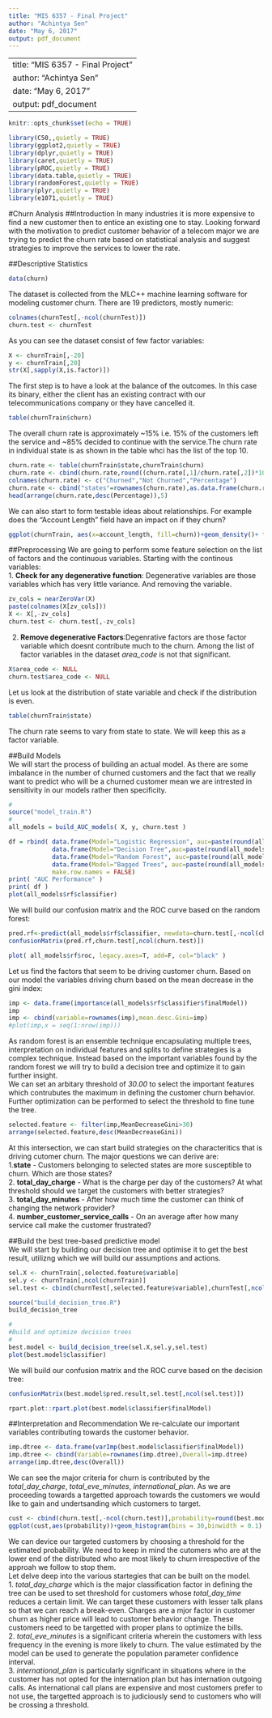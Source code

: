 ```yaml
---
title: "MIS 6357 - Final Project"
author: "Achintya Sen"
date: "May 6, 2017"
output: pdf_document
---
```


---
title: "MIS 6357 - Final Project"
author: "Achintya Sen"
date: "May 6, 2017"
output: pdf_document
---
```r
knitr::opts_chunk$set(echo = TRUE)
```
```r
library(C50,,quietly = TRUE)
library(ggplot2,quietly = TRUE)
library(dplyr,quietly = TRUE)
library(caret,quietly = TRUE)
library(pROC,quietly = TRUE)
library(data.table,quietly = TRUE)
library(randomForest,quietly = TRUE)
library(plyr,quietly = TRUE)
library(e1071,quietly = TRUE)
```

#Churn Analysis
##Introduction
In many industries it is more expensive to find a new customer then to entice an existing one to stay. Looking forward with the motivation to predict customer behavior of a telecom major we are trying to predict the churn rate based on statistical analysis and suggest strategies to improve the services to lower the rate.  
  
##Descriptive Statistics
```r
data(churn)
```
The dataset is collected from the  MLC++ machine learning software for modeling customer churn. There are 19 predictors, mostly numeric:
```r
colnames(churnTest[,-ncol(churnTest)])
churn.test <- churnTest
```
As you can see the dataset consist of few factor variables:
```r
X <- churnTrain[,-20]
y <- churnTrain[,20]
str(X[,sapply(X,is.factor)])
```
The first step is to have a look at the balance of the outcomes. In this case its binary, either the client has an existing contract with our telecommunications company or they have cancelled it.
```r
table(churnTrain$churn)
```
The overall churn rate is approximately ~15% i.e. 15% of the customers left the service and ~85% decided to continue with the service.The churn rate in individual state is as shown in the table whci has the list of the top 10.
```r
churn.rate <- table(churnTrain$state,churnTrain$churn)
churn.rate <- cbind(churn.rate,round((churn.rate[,1]/churn.rate[,2])*100,digits=2))
colnames(churn.rate) <- c("Churned","Not Churned","Percentage")
churn.rate <- cbind("states"=rownames(churn.rate),as.data.frame(churn.rate))
head(arrange(churn.rate,desc(Percentage)),5)
```
\pagebreak
We can also start to form testable ideas about relationships. For example does the “Account Length” field have an impact on if they churn?
```r
ggplot(churnTrain, aes(x=account_length, fill=churn))+geom_density()+ facet_grid(churn~.) + labs(title="Account Length") + xlab("Account Length")
```  

##Preprocessing
We are going to perform some feature selection on the list of factors and the continuous variables. Starting with the continous variables:\
1. **Check for any degenerative function**: Degenerative variables are those variables which has very little variance. And removing the variable.
```r
zv_cols = nearZeroVar(X)
paste(colnames(X[zv_cols]))
X <- X[,-zv_cols]
churn.test <- churn.test[,-zv_cols]
```  
2. **Remove degenerative Factors**:Degenrative factors are those factor variable which doesnt contribute much to the churn. Among the list of factor variables in the dataset *area_code* is not that significant.
```r
X$area_code <- NULL
churn.test$area_code <- NULL
```
Let us look at the distribution of state variable and check if the distribution is even.
```r
table(churnTrain$state)
```
The churn rate seems to vary from state to state. We will keep this as a factor variable.  
  
##Build Models  
We will start the process of building an actual model. As there are some imbalance in the number of churned customers and the fact that we really want to predict who will be a churned customer mean we are intrested in sensitivity in our models rather then specificity.
  
```r
#
source("model_train.R")
#
all_models = build_AUC_models( X, y, churn.test )
```
```r
df = rbind( data.frame(Model="Logistic Regression", auc=paste(round(all_models$glm$auc*100,2),"%")),
            data.frame(Model="Decision Tree",auc=paste(round(all_models$dt$auc*100,2),"%")),
            data.frame(Model="Random Forest", auc=paste(round(all_models$rf$auc*100,2),"%")), 
            data.frame(Model="Bagged Trees", auc=paste(round(all_models$bag$auc*100,2),"%")),
            make.row.names = FALSE)
print( "AUC Performance" )
print( df )
plot(all_models$rf$classifier)
```  
We will build our confusion matrix and the ROC curve based on the random forest:
```r
pred.rf<-predict(all_models$rf$classifier, newdata=churn.test[,-ncol(churn.test)])
confusionMatrix(pred.rf,churn.test[,ncol(churn.test)])

```
```r
plot( all_models$rf$roc, legacy.axes=T, add=F, col="black" )
```
  
Let us find the factors that seem to be driving customer churn. Based on our model the variables driving churn based on the mean decrease in the gini index:
```r
imp <- data.frame(importance(all_models$rf$classifier$finalModel))
imp
imp <- cbind(variable=rownames(imp),mean.desc.Gini=imp)
#plot(imp,x = seq(1:nrow(imp)))
```

As random forest is an ensemble technique encapsulating multiple trees, interpretation on individual features and splits to define strategies is a complex technique. Instead based on the important variables found by the random forest we will try to build a decision tree and optimize it to gain further insight.  
We can set an arbitary threshold of *30.00* to select the important features which contrubutes the maximum in defining the customer churn behavior. Further optimization can be performed to select the threshold to fine tune the tree.  
```r
selected.feature <- filter(imp,MeanDecreaseGini>30)
arrange(selected.feature,desc(MeanDecreaseGini))
```
At this intersection, we can start build strategies on the characteritics that is driving cutomer churn. The major questions we can derive are:  
1.**state** - Customers belonging to selected states are more susceptible to churn. Which are those states?  
2. **total_day_charge** - What is the charge per day of the customers? At what threshold should we target the customers with better strategies?  
3. **total_day_minutes** - After how much time the customer can think of changing the network provider?  
4. **number_customer_service_calls** - On an average after how many service call make the customer frustrated?  
\pagebreak
  
##Build the best tree-based predictive model  
We will start by building our decision tree and optimise it to get the best result, utilizng which we will build our assumptions and actions.
```r
sel.X <- churnTrain[,selected.feature$variable]
sel.y <- churnTrain[,ncol(churnTrain)]
sel.test <- cbind(churnTest[,selected.feature$variable],churnTest[,ncol(churnTest)])
```
```r
source("build_decision_tree.R")
build_decision_tree
```
```r
#
#Build and optimize decision trees
#
best.model <- build_decision_tree(sel.X,sel.y,sel.test)
plot(best.model$classifier)
```  
We will build our confusion matrix and the ROC curve based on the decision tree:
```r
confusionMatrix(best.model$pred.result,sel.test[,ncol(sel.test)])
```
```r
rpart.plot::rpart.plot(best.model$classifier$finalModel)
```
\pagebreak
  
##Interpretation and Recommendation
We re-calculate our important variables contributing towards the customer behavior.
```r
imp.dtree <- data.frame(varImp(best.model$classifier$finalModel))
imp.dtree <- cbind(Variable=rownames(imp.dtree),Overall=imp.dtree)
arrange(imp.dtree,desc(Overall))
```
We can see the major criteria for churn is contributed by the *total_day_charge*, *total_eve_minutes*, *international_plan*. As we are proceeding towards a targetted approach towards the customers we would like to gain and undertsanding which customers to target.
```r
cust <- cbind(churn.test[,-ncol(churn.test)],probability=round(best.model$pred.prob[,1],2))
ggplot(cust,aes(probability))+geom_histogram(bins = 30,binwidth = 0.1)
```
We can device our targeted customers by choosing a threshold for the estimated probability. We need to keep in mind the cutomers who are at the lower end of the distributed who are most likely to churn irrespective of the approah we follow to stop them.  
Let delve deep into the various startegies that can be built on the model.  
1. *total_day_charge* which is the major classification factor in defining the tree can be used to set threshold for customers whose *total_day_time* reduces a certain limit. We can target these customers with lesser talk plans so that we can reach a break-even. Charges are a mjor factor in customer churn as higher price will lead to customer behavior change. These customers need to be targetted with proper plans to optimize the bills.  
2. *total_eve_minutes* is a significant criteria wherein the customers with less frequency in the evening is more likely to churn. The value estimated by the model can be used to generate the population parameter confidence interval.  
3. *international_plan* is particularly significant in situations where in the customer has not opted for the internation plan but has internation outgoing calls. As international call plans are expensive and most customers prefer to not use, the targetted approach is to judiciously send to customers who will be crossing a threshold.  
